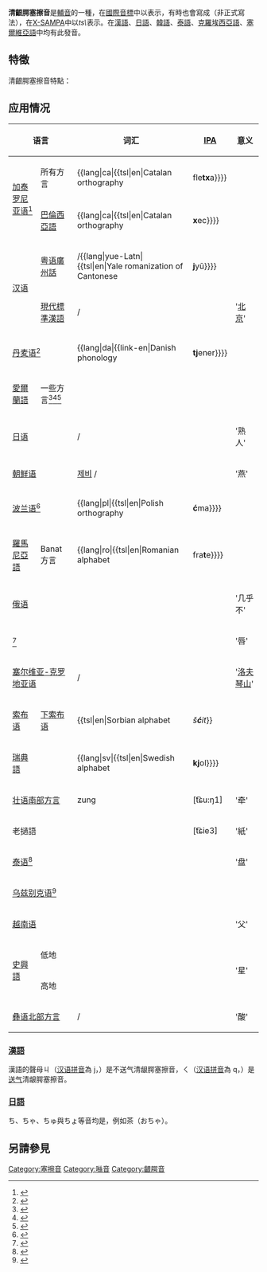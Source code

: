 {{NoteTA
|1=腭
}}
{{Citation style|time=2021-06-14T09:24:04+00:00}}
{{Infobox IPA
|above=清齦腭塞擦音
|ipa number=103 182
|ipa symbol=t͡ɕ
|ipa symbol2=c͡ɕ
|decimal=680
|imagefile=Voiceless alveolo-palatal affricate (vector, no tiebar).svg
|imagesize=150px
|x-sampa=t_s\
}}
'''清齦腭塞擦音'''是[[輔音|輔音]]的一種，在[[國際音標|國際音標]]中以{{IPA|[t̠͡ɕ]}}表示，有時也會寫成{{IPA|[ʨ]}}（非正式寫法），在[[X-SAMPA|X-SAMPA]]中以''ts\''表示。在[[漢語|漢語]]、[[日語|日語]]、[[韓語|韓語]]、[[泰語|泰語]]、[[克羅埃西亞語|克羅埃西亞語]]、[[塞爾維亞語|塞爾維亞語]]中均有此發音。

== 特徵 ==
清齦腭塞擦音特點：
{{塞擦音}}
{{齦齶音}}
{{清音}}
{{口腔輔音}}
{{中央輔音}}
{{肺部氣流音}}

== 应用情况 ==
{| class="wikitable"
! colspan=2| 语言 !! 词汇 !! [[國際音標|IPA]] !! 意义 !! 备注	
|-
| rowspan=2| [[加泰罗尼亚语|加泰罗尼亚语]]<ref>{{Harvcoltxt|Wheeler|2005|p=12}}</ref> ||所有方言 || {{lang|ca|{{tsl|en|Catalan orthography||fle'''tx'''a}}}} || {{IPA|[ˈfɫet͡ɕə]}}|| '箭'|| rowspan="2" | 参照{{link-en|加泰罗尼亚语音系|Catalan phonology}}
|-
| [[巴倫西亞語|巴倫西亞語]] || {{lang|ca|{{tsl|en|Catalan orthography||'''x'''ec}}}} || {{IPA|[ˈt͡ɕek]}}|| '支票'
|-
| rowspan=2|[[汉语|汉语]] || [[粤语|粤语]][[廣州話|廣州話]] || {{lang|yue-Hani|[[汉字|豬]]}}/{{lang|yue-Latn|{{tsl|en|Yale romanization of Cantonese||'''j'''yū}}}} || {{Audio-IPA|Yue-jyu1.ogg|[tɕyː˥]|help=no}}||'猪'|| 参照[[粵語音系學|粵語音系學]]
|-
|[[現代標準漢語|現代標準漢語]] || {{lang|cmn-Hani|[[汉字|北京]]}} / {{lang|cmn-Latn|[[汉语拼音|Běi'''j'''īng]]}} || {{audio-IPA|Zh-Beijing.ogg|[peɪ˨˩ t͡ɕiŋ˥]}} || '[[北京|北京]]' || 参照[[标准汉语音系|标准汉语音系]]
|-
| colspan="2" | [[丹麦语|丹麦语]]<ref name="gr148">{{Harvcoltxt|Grønnum|2005|p=148}}</ref> || {{lang|da|{{link-en|Danish phonology||'''tj'''ener}}}} || {{IPA|[ˈt͡ɕe̝ːnɐ]}} || '仆从' || 参照[[丹麦语音系|丹麦语音系]]
|-
| [[愛爾蘭語|愛爾蘭語]] || 一些方言<ref name="mhac">{{Harvcoltxt|Mhac an Fhailigh|1968|pp=36–37}}</ref><ref name="wag">{{Harvcoltxt|Wagner|1959|pp=9–10}}</ref><ref name="deb">{{Harvcoltxt|de Búrca|1958|pp=24–25}}</ref> || {{example needed|date=March 2018}} || || || 参照[[爱尔兰语音系|爱尔兰语音系]]
|-
| colspan="2" | [[日语|日语]] || {{lang|ja-Hani|[[日本汉字|知人]]}} / {{lang|ja-Latn|[[日语罗马字|'''ch'''ijin]]}} || {{IPA|[t͡ɕid͡ʑĩɴ]}}|| '熟人'|| 参照[[日語音韻體系|日語音韻體系]]
|-
| colspan="2" | [[朝鲜语|朝鲜语]] || [[諺文|제비]] / {{lang|ko-Latn|[[文化观光部2000年式|'''j'''ebi]]}} || {{IPA|[t͡ɕebi]}}|| '燕' || 参照[[朝鲜语音系|朝鲜语音系]] 
|-
| colspan="2" | [[波兰语|波兰语]]<ref>{{Harvcoltxt|Jassem|2003|p=105}}</ref> || {{lang|pl|{{tsl|en|Polish orthography||'''ć'''ma}}}} || {{Audio-IPA|Pl-ćma-2.ogg|[t͡ɕmä]}}|| '蛾'|| 参照{{link-en|波兰语音系|Polish phonology}}
|-
| [[羅馬尼亞語|羅馬尼亞語]]|| Banat方言{{sfnp|Pop|1938|p=29}} || {{lang|ro|{{tsl|en|Romanian alphabet||fra'''t'''e}}}} || {{IPA|[frat͡ɕe]}}{{fix|text=stress?}} || '兄弟' || 参照[[罗马尼亚语音系|罗马尼亚语音系]]
|-
| colspan="2" | [[俄语|俄语]] || {{lang|ru|[[俄语正写法|'''ч'''уть]]}} || {{IPA|[t͡ɕʉtʲ]}}|| '几乎不'|| 参照[[俄羅斯語音系|俄羅斯語音系]]
|-
| colspan="2" | {{link-en|Sema语|Sema language}}<ref name="teo">{{Harvcoltxt|Teo|2014|p=24}}</ref> || {{lang|nsm|aki'''ch'''i}} || {{IPA|[à̠kìt͡ɕì]}} || '唇' || 
|-
| colspan="2" | [[塞尔维亚-克罗地亚语|塞尔维亚-克罗地亚语]] || {{lang|sh-Cyrl|[[西里尔字母|Лов'''ћ'''ен]]}} / {{lang|sh-Latn|Lov'''ć'''en}} || {{IPA|[ɫǒ̞ʋt͡ɕe̞n]}} || '[[洛夫琴山|洛夫琴山]]' || 
|-
| [[索布语|索布语]] || [[下索布语|下索布语]]{{sfnp|Zygis|2003|pp=180–181}} || {{tsl|en|Sorbian alphabet||''š'''ć'''it''}} || {{IPA|[ɕt͡ɕit̪]}} || '保护' ||
|-
| [[瑞典語|瑞典語]] || {{link-en|芬兰瑞典语|Finland Swedish}} || {{lang|sv|{{tsl|en|Swedish alphabet||'''kj'''ol}}}} || {{IPA|[t͡ɕuːl]}}|| '裙'|| 参照[[瑞典語音系|瑞典語音系]]
|-
| colspan="2" |[[壮语|壮语南部方言]]
|zung
|[t͡ɕu:ŋ1]
|'牵'
|
|-
| colspan="2" |老撾語
|
|[t͡ɕie3]
|'紙'
|
|-
| colspan="2" | [[泰语|泰语]]<ref>{{Harvcoltxt|Tingsabadh|Abramson|1993|p=24}}</ref> || {{lang|th|[[泰文字|จาน]]}} || {{IPA|[t͡ɕaːn]}}|| '盘'|| 
|-
| colspan="2" | [[乌兹别克语|乌兹别克语]]<ref>{{Harvcoltxt|Sjoberg|1963|p=12}}</ref> || {{example needed|date=November 2013}} || || ||
|-
| colspan="2" | [[越南语|越南语]] || {{lang|vi|[[越南文字母|'''ch'''a]]}} || {{IPA|[t͡ɕa]}} || '父' || 参照[[越南語音系|越南語音系]]
|-
| rowspan=2 | [[史興語|史興語]] || 低地{{sfnp|Chirkova|Chen|2013|p=365}} || colspan=2 align=center | {{IPA|[<sup>H</sup>t͡ɕɐ]}} || rowspan=2 | '星' ||
|-
| 高地{{sfnp|Chirkova|Chen|Kocjančič Antolík|2013|p=382}} || colspan=2 align=center | {{IPA|[<sup>H</sup>t͡ɕɜ]}} ||
|-
| colspan="2" | [[彝语北部方言|彝语北部方言]]|| {{lang|ii|[[彝文|ꏢ]]}}/{{lang|ii-Latn|'''j'''i}} || {{IPA|[t͡ɕi˧]}} || '酸' || 
|}

=== [[汉语|漢語]] ===
漢語的聲母ㄐ（[[汉语拼音|汉语拼音]]為 j，{{IPA|ʨ}}）是不送气清龈腭塞擦音，ㄑ（[[汉语拼音|汉语拼音]]為 q，{{IPA|ʨʰ}}）是[[送氣音|送气]]清龈腭塞擦音。

=== [[日語|日語]] ===
{{lang|ja|}}ち{{lang|ja|}}、{{lang|ja|}}ちゃ{{lang|ja|}}、{{lang|ja|}}ちゅ{{lang|ja|}}與{{lang|ja|}}ちょ{{lang|ja|}}等音均是，例如茶（{{lang|ja|}}おちゃ{{lang|ja|}}）。

== 另請參見 ==
{{輔音}}

[[Category:塞擦音|Category:塞擦音]]
[[Category:噝音|Category:噝音]]
[[Category:齦腭音|Category:齦腭音]]